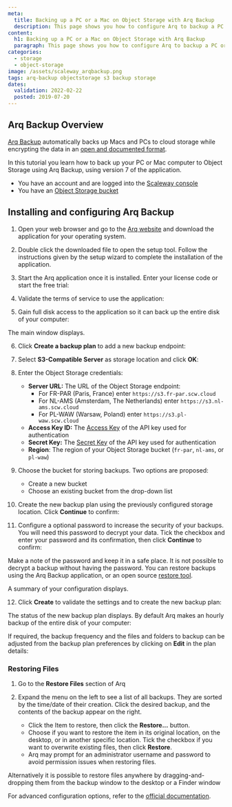 ```yaml
---
meta:
  title: Backing up a PC or a Mac on Object Storage with Arq Backup
  description: This page shows you how to configure Arq to backup a PC or Mac automatically on Object Storage
content:
  h1: Backing up a PC or a Mac on Object Storage with Arq Backup
  paragraph: This page shows you how to configure Arq to backup a PC or Mac automatically on Object Storage
categories:
  - storage
  - object-storage
image: /assets/scaleway_arqbackup.png
tags: arq-backup objectstorage s3 backup storage
dates:
  validation: 2022-02-22
  posted: 2019-07-20
---
```


## Arq Backup Overview

[Arq Backup](https://www.arqbackup.com/index.html) automatically backs up Macs and PCs to cloud storage while encrypting the data in an [open and documented format](https://www.arqbackup.com/arq_data_format.txt).

In this tutorial you learn how to back up your PC or Mac computer to Object Storage using Arq Backup, using version 7 of the application.

<Message type="requirement">

- You have an account and are logged into the [Scaleway console](https://console.scaleway.com)
- You have an [Object Storage bucket](https://www.scaleway.com/en/object-storage/)

</Message>

## Installing and configuring Arq Backup

1. Open your web browser and go to the [Arq website](https://www.arqbackup.com/index.html) and download the application for your operating system.

2. Double click the downloaded file to open the setup tool. Follow the instructions given by the setup wizard to complete the installation of the application.

3. Start the Arq application once it is installed. Enter your license code or start the free trial:
  <Lightbox src="scaleway-arq7_splash.png" alt="" />

4. Validate the terms of service to use the application:
  <Lightbox src="scaleway-arq7_license.png" alt="" />

5. Gain full disk access to the application so it can back up the entire disk of your computer:
  <Lightbox src="scaleway-arq7_disk_access.png" alt="" />

  The main window displays.

6. Click **Create a backup plan** to add a new backup endpoint:
  <Lightbox src="scaleway-arq7_create_backup.png" alt="" />

7. Select **S3-Compatible Server** as storage location and click **OK**:
  <Lightbox src="scaleway-arq7_s3.png" alt="" />

8. Enter the Object Storage credentials:

    - **Server URL:** The URL of the Object Storage endpoint:
      - For FR-PAR (Paris, France) enter `https://s3.fr-par.scw.cloud`
      - For NL-AMS (Amsterdam, The Netherlands) enter `https://s3.nl-ams.scw.cloud`
      - For PL-WAW (Warsaw, Poland) enter `https://s3.pl-waw.scw.cloud`
    - **Access Key ID:** The [Access Key](/console/my-project/how-to/generate-api-key/) of the API key used for authentication
    - **Secret Key:** The [Secret Key](/console/my-project/how-to/generate-api-key/) of the API key used for authentication
    - **Region**: The region of your Object Storage bucket (`fr-par`, `nl-ams`, or `pl-waw`)

    <Lightbox src="scaleway-arq7_s3_credentials.png" alt="" />

9. Choose the bucket for storing backups. Two options are proposed:

    - Create a new bucket
    - Choose an existing bucket from the drop-down list

10. Create the new backup plan using the previously configured storage location. Click **Continue** to confirm:
  <Lightbox src="scaleway-arq7_choose_storage.png" alt="" />

11. Configure a optional password to increase the security of your backups. You will need this password to decrypt your data. Tick the checkbox and enter your password and its confirmation, then click **Continue** to confirm:
  <Lightbox src="scaleway-arq7_password.png" alt="" />

  <Message type="important">

  Make a note of the password and keep it in a safe place. It is not possible to decrypt a backup without having the password. You can restore backups using the Arq Backup application, or an open source [restore tool](https://arqbackup.github.io/arq_restore/).

  </Message>

  A summary of your configuration displays.

12. Click **Create** to validate the settings and to create the new backup plan:
  <Lightbox src="scaleway-arq7_summary.png" alt="" />

  The status of the new backup plan displays. By default Arq makes an hourly backup of the entire disk of your computer: 
  <Lightbox src="scaleway-arq7_status.png" alt="" />

  If required, the backup frequency and the files and folders to backup can be adjusted from the backup plan preferences by clicking on **Edit** in the plan details:
  <Lightbox src="scaleway-arq7_edit_plan.png" alt="" />

### Restoring Files

1. Go to the **Restore Files** section of Arq
  <Lightbox src="scaleway-arq7_restore.png" alt="" />

2.  Expand the menu on the left to see a list of all backups. They are sorted by the time/date of their creation. Click the desired backup, and the contents of the backup appear on the right.

    - Click the Item to restore, then click the **Restore...** button.
    - Choose if you want to restore the item in its original location, on the desktop, or in another specific location. Tick the checkbox if you want to overwrite existing files, then click **Restore**.
    - Arq may prompt for an administrator username and password to avoid permission issues when restoring files.

    <Lightbox src="scaleway-arq7_restore_settings.png" alt="" />

  Alternatively it is possible to restore files anywhere by dragging-and-dropping them from the backup window to the desktop or a Finder window

For advanced configuration options, refer to the [official documentation](https://www.arqbackup.com/docs/).

